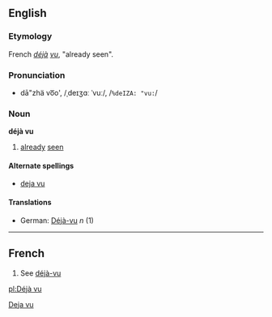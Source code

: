 ==English==
===Etymology===
French ''[[déjà]] [[vu]]'', "already seen".

===Pronunciation===
*dā"zhä vo͞o', /ˌdeɪʒɑː ˈvuː/, /<tt>%deIZA: "vu:</tt>/

===Noun===
'''déjà vu'''

# [[already]] [[seen]]

====Alternate spellings====
*[[deja vu]]

====Translations====
*German: [[Déjà-vu]] ''n'' (1)

[[Category:English words spelled with diacritics or ligatures|Deja vu]]

----

==French==

# See [[déjà-vu]]
[[pl:Déjà vu]]